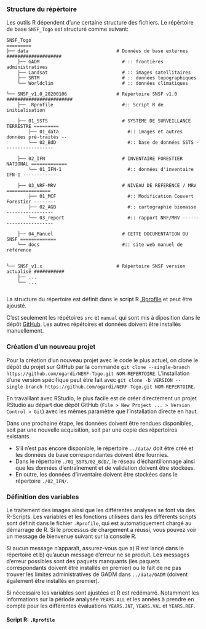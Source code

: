 
### Structure du répértoire

Les outils R dépendent d'une certaine structure des fichiers. Le répértoire de base `SNSF_Togo` est structuré comme suivant: 

```
SNSF_Togo
=========
├── data                                # Données de base externes ####################
    ├── GADM                              # :: frontières administratives
    ├── Landsat                           # :: images satellitaires
    ├── SRTM                              # :: données topographiques
    └── Worldclim                         # :: données climatiques
    
└── SNSF_v1.0_20200106                  # Répértoire SNSF v1.0 ########################
    ├── .Rprofile                         #:: Script R de initialisation
    
    ├── 01_SSTS                           # SYSTÈME DE SURVEILLANCE TERRESTRE =========
        ├── 01_data                         #:: images et autres données pré-traités --
        └── 02_BdD                          #:: base de données SSTS ------------------
        
    ├── 02_IFN                            # INVENTAIRE FORESTIER NATIONAL =============
        └── 01_IFN-1                        #:: données d'inventaire IFN-1 ------------
    
    ├── 03_NRF-MRV                        # NIVEAU DE REFERENCE / MRV  ================
        ├── 01_MCF                          #:: Modification Couvert Forestier --------
        ├── 02_AGB                          #:: cartographie biomasse -----------------
        └── 03_report                       #:: rapport NRF/MRV -----------------------
        
    ├── 04_Manuel                         # CETTE DOCUMENTATION DU SNSF =============
    └── docs                              #:: site web manuel de référence
    
    
└── SNSF_v1.x                           # Répértoire SNSF version actualisé ###########
    ├── ...
    └── ...
    
```
<!-- old structure
```
SNSF_Togo
=========
├── data                                # Données de base externes ####################
    ├── GADM                              # <- frontières administratives
    ├── Landsat                           # <- images satellitaires
    ├── SRTM                              # <- données topographiques
    └── Worldclim                         # <- données climatiques
    
└── SNSF_v1.0_20200106                  # Répértoire SNSF v1.0 ########################
    ├── .Rprofile                         # [R] initialisation
    
    ├── 01_SSTS                           # SYSTÈME DE SURVEILLANCE TERRESTRE =========
        ├── 01_data                         #:: images et autres données pré-traités --
            └── ...
            
        ├── 02_BdD                          #:: base de données SSTS ------------------
             ├── 01_reseau-SSTS               #:: réseau de parcelles SSTS
                 ├── _create-grid.R             # [R] création réseau SSTS    
                 └── ...
             ├── 02_train-plots               #:: parcelles d'entraînement 
                 ├── _create-train-plots.R      # [R] création parcelles d'entraînement                                
                 └── ...             
             └── 03_val-plots                 #:: parcelles de validation
                 ├── _create-val-plots.R        # [R] création parcelles de validation
                 └── ... 
        
    ├── 02_IFN                            # INVENTAIRE FORESTIER NATIONAL =============
        ├── 01_field-data                   # <- données d'inventaire -----------------
        └── ... 
    
    ├── 03_NRF-MRV                        # NIVEAU DE REFERENCE / MRV  ================
        └── 01_MCF                          #:: Modification Couvert Forestier --------
            ├── _01_get-train-points.R        # [R] création des point d'entraînement
            ├── _02_create-FC-maps.R          # [R] calibration des cartes
            ├── _03_clean-FC-maps.R           # [R] nettoyage des cartes
            ├── _04_get-val-points.R          # [R] création des points de validation
            ├── _05_validate-FC-maps.R        # [R] validation des cartes
            ├── _06_FC-maps-accuracy.R        # [R] analyse de la précision des cartes
            ├── _07_analyse-FC-maps.R         # [R] analyse des cartes 
            └── output                        #:: résultats / cartes
                ├── 01_ref-maps                 # => cartes référence
                ├── 02_raw-maps                 # => cartes brutes
                ├── 03_clean-maps               # => cartes nettoyées
                ├── 04_validation               # => résultats validation
                └── 05_results                  # => résultats surfaces
        
        ├── 02_AGB                          #:: cartographie biomasse -----------------
            ├── _1_compile-AGB.R              # [R] évaluer inventaire
            ├── _2_create-AGB-maps.R          # [R] calibration des cartes
            ├── _3_clean-AGB-maps.R           # [R] nettoyage des cartes
            ├── _4_analyze-AGB.R              # [R] analyse des cartes
            └── output                        #:: cartes biomasse
                ├── 01_ref-maps                 # => cartes de référence
                └── 02_results                  # => résultats biomasse
        
        └── report                          #:: rapport NRF/MRV -----------------------
        
    ├── 04_manual                         #:: cette documentation du SNSF =============
    └── docs                              #:: cette documentation en HTML
    
    
└── SNSF_v1.x                           # Répértoire SNSF version actualisé ###########
```
-->

La structure du répertoire est définit dans le script R [.Rprofile](#NRF-set-up.R) et peut être ajousté.

C'est seulement les répétoires `src` et `manual` qui sont mis à diposition dans le dépôt [GitHub](https://github.com/ogardi/NERF-Togo). Les autres répétoires et données doivent être installés manuellement.

### Création d'un nouveau projet

Pour la création d'un nouveau projet avec le code le plus actuel, on clone le dépôt du projet sur GitHub par la commande `git clone --single-branch https://github.com/ogardi/NERF-Togo.git NOM-REPERTOIRE`. L'installation d'une version spécifique peut être fait avec `git clone -b VERSION --single-branch https://github.com/ogardi/NERF-Togo.git NOM-REPERTOIRE`. 

En travaillant avec RStudio, le plus facile est de créer directement un projet RStudio au départ due dépôt GitHub (`File > New Project ... > Version Control > Git`) avec les mêmes paramètre que l'installation directe en haut.

Dans une prochaine étape, les données doivent être rendues disponibles, soit par une nouvelle acquisition, soit par une copie des répertoires existants.

* S'il n'est pas encore disponible, le répertoire `../data/` doit être créé et les données de base correspondantes doivent être fournies. 
* Dans le répertoire `./01_SSTS/02_BdD/`, le réseau d'échantillonnage ainsi que les données d'entraînement et de validation doivent être stockées.
* En outre, les données d'inventaire doivent être stockées dans le répertoire `./02_IFN/`.


### Définition des variables {#NRF-set-up.R}

Le traitement des images ainsi que les différentes analyses se font via des R-Scripts. Les variables et les fonctions utilisées dans les différents scripts sont définit dans le fichier `.Rprofile`, qui est automatiquement chargé au démarrage de R. Si le processus de chargement a réussi, vous pouvez voir un message de bienvenue suivant sur la console R.

Si aucun message n'apparaît, assurez-vous que a) R est lancé dans le répertoire et b) qu'aucun message d'erreur ne se produit. Les messages d'erreur possibles sont des paquets manquants (les paquets correspondants doivent être installés en premier) ou le fait de ne pas trouver les limites administratives de GADM dans `../data/GADM` (doivent également être installés en premier).

Si nécessaire les variables sont ajustées et R est redémarré. Notamment les informations sur la période analysée `YEARS.ALL` et les années à prendre en compte pour les différentes évaluations `YEARS.JNT`, `YEARS.VAL` et `YEARS.REF`.

#### Script R: `.Rprofile` {-}

```r
```
